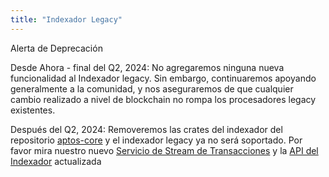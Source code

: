 ```yaml
---
title: "Indexador Legacy"
---
```



<Aside type="caution">
  Alerta de Deprecación

  Desde Ahora - final del Q2, 2024: No agregaremos ninguna nueva funcionalidad al Indexador legacy. Sin embargo, continuaremos apoyando generalmente a la comunidad, y nos aseguraremos de que cualquier cambio realizado a nivel de blockchain no rompa los procesadores legacy existentes.

  Después del Q2, 2024: Removeremos las crates del indexador del repositorio [aptos-core](https://github.com/aptos-labs/aptos-core) y el indexador legacy ya no será soportado. Por favor mira nuestro nuevo [Servicio de Stream de Transacciones](../../../../build/indexer/txn-stream) y la [API del Indexador](../../../../build/indexer) actualizada
</Aside>
